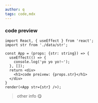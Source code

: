 ```yaml
---
author: q
tags: code,mdx
---
```


### code preview 

```tsx live
import React, { useEffect } from 'react';
import str from './data/str';

const App = (props: {str: string}) => {
  useEffect(() => {
    console.log('yo yo yo!~');
  }, []);
  return <div>
    <h1>code preivew: {props.str}</h1>
  </div>
}
render(<App str={str} />);
```

> other info 😋